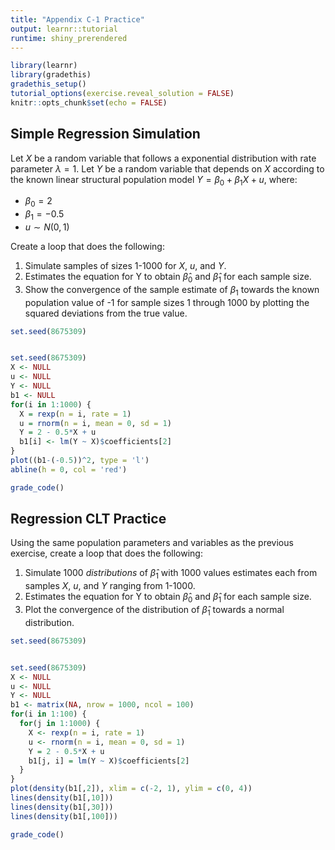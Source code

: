 ```yaml
---
title: "Appendix C-1 Practice"
output: learnr::tutorial
runtime: shiny_prerendered
---
```


```r
library(learnr)
library(gradethis)
gradethis_setup()
tutorial_options(exercise.reveal_solution = FALSE)
knitr::opts_chunk$set(echo = FALSE)
```

## Simple Regression Simulation

Let $X$ be a random variable that follows a exponential distribution with rate parameter $\lambda = 1$. 
Let $Y$ be a random variable that depends on $X$ according to the known linear structural population model $Y = \beta_0 + \beta_1X + u$, where: 
  
  + $\beta_0 = 2$
  + $\beta_1 = -0.5$
  + $u \sim N(0,1)$

Create a loop that does the following: 

1. Simulate samples of sizes 1-1000 for $X$, $u$, and $Y$.
2. Estimates the equation for Y to obtain $\hat\beta_0$ and $\hat\beta_1$ for each sample size.
3. Show the convergence of the sample estimate of $\beta_1$ towards the known population value of -1 for sample sizes 1 through 1000 by plotting the squared deviations from the true value. 

```r
set.seed(8675309)


```

```r

```

```r
set.seed(8675309)
X <- NULL 
u <- NULL
Y <- NULL
b1 <- NULL
for(i in 1:1000) {
  X = rexp(n = i, rate = 1)
  u = rnorm(n = i, mean = 0, sd = 1)
  Y = 2 - 0.5*X + u
  b1[i] <- lm(Y ~ X)$coefficients[2]
}
plot((b1-(-0.5))^2, type = 'l')
abline(h = 0, col = 'red')
```

```r
grade_code()
```

## Regression CLT Practice

Using the same population parameters and variables as the previous exercise, create a loop that does the following: 

1. Simulate 1000 *distributions* of $\hat\beta_1$ with 1000 values estimates each from samples $X$, $u$, and $Y$ ranging from 1-1000. 
2. Estimates the equation for Y to obtain $\hat\beta_0$ and $\hat\beta_1$ for each sample size.
3. Plot the convergence of the distribution of $\hat\beta_1$ towards a normal distribution. 

```r
set.seed(8675309)


```

```r

```

```r
set.seed(8675309)
X <- NULL 
u <- NULL
Y <- NULL
b1 <- matrix(NA, nrow = 1000, ncol = 100)
for(i in 1:100) {
  for(j in 1:1000) {
    X <- rexp(n = i, rate = 1) 
    u <- rnorm(n = i, mean = 0, sd = 1)
    Y = 2 - 0.5*X + u
    b1[j, i] = lm(Y ~ X)$coefficients[2]
  }
}
plot(density(b1[,2]), xlim = c(-2, 1), ylim = c(0, 4))
lines(density(b1[,10]))
lines(density(b1[,30]))
lines(density(b1[,100]))
```

```r
grade_code()
```
